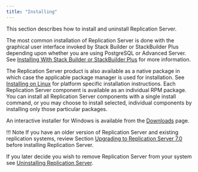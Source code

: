```yaml
---
title: "Installing"
---
```


<div id="installation" class="registered_link"></div>

This section describes how to install and uninstall Replication Server.

The most common installation of Replication Server is done with the graphical user interface invoked by Stack Builder or StackBuilder Plus depending upon whether you are using PostgreSQL or Advanced Server. See [Installing With Stack Builder or StackBuilder Plus](01_installing_with_stackbuilder) for more information.

The Replication Server product is also available as a native package in which case the applicable package manager is used for installation. See [Installing on Linux](03_installing_rpm_package) for platform specific installation instructions. Each Replication Server component is available as an individual RPM package. You can install all Replication Server components with a single install command, or you may choose to install selected, individual components by installing only those particular packages. 

An interactive installer for Windows is available from the [Downloads](https://www.enterprisedb.com/software-downloads-postgres#replication-server) page.

!!! Note
    If you have an older version of Replication Server and existing replication systems, review Section [Upgrading to Replication Server 7.0](../10_appendix/02_upgrading_to_xdb6_2/#upgrading_to_xdb6_2) before installing Replication Server.

If you later decide you wish to remove Replication Server from your system see [Uninstalling Replication Server](06_uninstalling_xdb_replication_server).


